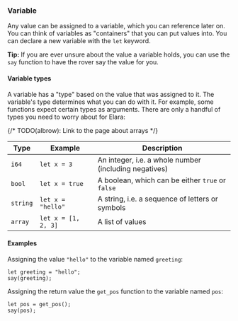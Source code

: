 ### Variable

Any value can be assigned to a variable, which you can reference later on.
You can think of variables as "containers" that you can put values into.
You can declare a new variable with the `let` keyword.

**Tip:** If you are ever unsure about the value a variable holds, you can use
the `say` function to have the rover say the value for you.

#### Variable types

A variable has a "type" based on the value that was assigned to it. The
variable's type determines what you can do with it. For example, some
functions expect certain types as arguments. There are only a handful
of types you need to worry about for Elara:

{/* TODO(albrow): Link to the page about arrays */}

| Type     | Example             | Description                                           |
| -------- | ------------------- | ----------------------------------------------------- |
| `i64`    | `let x = 3`         | An integer, i.e. a whole number (including negatives) |
| `bool`   | `let x = true`      | A boolean, which can be either `true` or `false`      |
| `string` | `let x = "hello"`   | A string, i.e. a sequence of letters or symbols       |
| `array`  | `let x = [1, 2, 3]` | A list of values                                      |

#### Examples

Assigning the value `"hello"` to the variable named
`greeting`:

```rhai
let greeting = "hello";
say(greeting);
```

Assigning the return value the `get_pos` function
to the variable named `pos`:

```rhai
let pos = get_pos();
say(pos);
```

